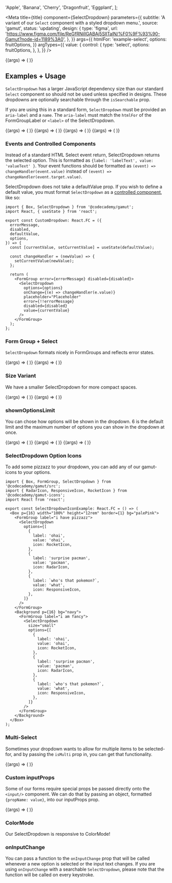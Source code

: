 


  'Apple',
  'Banana',
  'Cherry',
  'Dragonfruit',
  'Eggplant',
];

<Meta
  title={title}
  component={SelectDropdown}
  parameters={{
    subtitle:
      'A variant of our `Select` component with a styled dropdown menu.',
    source: 'gamut',
    status: 'updating',
    design: {
      type: 'figma',
      url:
        'https://www.figma.com/file/ReGfRNillGABAj5SlITalN/%F0%9F%93%90-Gamut?node-id=1189%3A0',
    },
  }}
  args={{
    htmlFor: 'example-select',
    options: fruitOptions,
  }}
  argTypes={{
    value: {
      control: {
        type: 'select',
        options: fruitOptions,
      },
    },
  }}
/>

<Canvas>
  <Story name="SelectDropdown">
    {(args) => (
      <Box height="18rem">
        <SelectDropdown {...args} />
      </Box>
    )}
  </Story>
</Canvas>

<PropsTable story="SelectDropdown" />

## Examples + Usage

`SelectDropdown` has a larger JavaScript dependency size than our standard `Select` component so should not be used unless specified in designs. These dropdowns are optionally searchable through the `isSearchable` prop.

If you are using this in a standard form, `SelectDropdown` must be provided an `aria-label` and a `name`. The `aria-label` must match the `htmlFor` of the FormGroupLabel or `<label>` of the SelectDropdown.

<Canvas>
  <Story
    name="BaseDropdown"
    args={{
      options: ['Based', 'Regular Size', 'Normal'],
      placeholder: 'all about that',
    }}
  >
    {(args) => (
      <Box width="10rem" height="15rem">
        <SelectDropdown {...args} />
      </Box>
    )}
  </Story>
  <Story
    name="SearchableDropdown"
    args={{
      isSearchable: 'true',
      options: ['wow', 'wowee', 'wooooooow', ':3'],
      placeholder: 'i am searchable, it is cool',
      id: 'searchable-dropdown',
    }}
  >
    {(args) => (
      <Box width="25rem" height="12rem">
        <SelectDropdown {...args} />
      </Box>
    )}
  </Story>
  <Story
    name="DisabledDropdown"
    args={{
      options: ['Disabled'],
      disabled: true,
      placeholder: 'Disabled',
    }}
  >
    {(args) => (
      <Box width="10rem">
        <SelectDropdown {...args} />
      </Box>
    )}
  </Story>
  <Story
    name="ErrorDropdown"
    args={{
      options: ['Small', 'Quite little'],
      value: 'Quite little',
      error: true,
    }}
  >
    {(args) => (
      <Box width="25rem">
        <FormGroup label="You cannot change me, I am controlled.">
          <SelectDropdown {...args} />
        </FormGroup>
      </Box>
    )}
  </Story>
</Canvas>

### Events and Controlled Components

Instead of a standard HTML Select event return, SelectDropdown returns the selected option. This is formatted as `{label: 'labelText', value: 'valueText' }`. Your event functions should be formatted as `(event) => changeHandler(event.value)` instead of `(event) => changeHandler(event.target.value)`.

SelectDropdown does not take a defaultValue prop. If you wish to define a default value, you must format `SelectDropdown` as a [controlled component](https://reactjs.org/docs/forms.html#controlled-components), like so:

```tsx
import { Box, SelectDropdown } from '@codecademy/gamut';
import React, { useState } from 'react';

export const CustomDropdown: React.FC = ({
  errorMessage,
  disabled,
  defaultValue,
  options,
}) => {
  const [currentValue, setCurrentValue] = useState(defaultValue);

  const changeHandler = (newValue) => {
    setCurrentValue(newValue);
  };

  return (
    <FormGroup error={errorMessage} disabled={disabled}>
      <SelectDropdown
        options={options}
        onChange={(e) => changeHandler(e.value)}
        placeholder="Placeholder"
        error={!!errorMessage}
        disabled={disabled}
        value={currentValue}
      />
    </FormGroup>
  );
};
```

### Form Group + Select

`SelectDropdown` formats nicely in FormGroups and reflects error states.

<Canvas>
  <Story
    name="FormGroupStyled"
    args={{
      options: ['hello', 'hi', 'howdy'],
      value: 'oh no',
    }}
  >
    {(args) => (
      <Box width="25rem" height="15rem">
        <FormGroup label="i am big label" labelSize="large">
          <SelectDropdown {...args} />
        </FormGroup>
      </Box>
    )}
  </Story>
  <Story
    name="FormGroupStyledError"
    args={{
      options: ['Error', 'oh no', ':('],
      placeholder: 'cry cry cry',
    }}
  >
    {(args) => (
      <Box width="25rem" height="15rem">
        <FormGroup
          label="i am ~styled... but something is wrong"
          error="error message!! no :'("
        >
          <SelectDropdown error {...args} />
        </FormGroup>
      </Box>
    )}
  </Story>
</Canvas>

### Size Variant

We have a smaller SelectDropdown for more compact spaces.

<Canvas>
  <Story
    name="size-search"
    args={{
      options: [
        'i am smol',
        'yes I am!',
        ':)',
        'a',
        'b',
        'g',
        'v',
        'g',
        'asdf',
        'fasdfas;',
        'sdfasdgwrewg',
        'asdfsadf',
      ],
      name: 'size-search',
      isSearchable: true,
      size: 'small',
      placeholder: 'type here!',
    }}
  >
    {(args) => (
      <Box width="180px" height="15rem">
        <FormGroup label="search!" htmlFor="typeSeach">
          <SelectDropdown aria-label="typeSeach" {...args} />
        </FormGroup>
      </Box>
    )}
  </Story>
  <Story
    name="size-no-search"
    args={{
      options: [
        'i am also small',
        ':)',
        'a',
        'b',
        'g',
        'v',
        'g',
        'asdf',
        'fasdfas;',
        'sdfasdgwrewg',
        'asdfsadf',
      ],
      name: 'size-no-search',
      size: 'small',
      placeholder: 'no click here instead!',
    }}
  >
    {(args) => (
      <Box width="25rem" height="15rem">
        <FormGroup label="click!" htmlFor="clickSearch">
          <SelectDropdown aria-label="clickSearch" {...args} />
        </FormGroup>
      </Box>
    )}
  </Story>
</Canvas>

### shownOptionsLimit

You can chose how options will be shown in the dropdown. 6 is the default limit and the maximum number of options you can show in the dropdown at once.

<Canvas>
  <Story
    name="shownOptions01"
    args={{
      options: [
        'i am not small',
        ':)',
        'a',
        'b',
        'g',
        'v',
        'g',
        'asdf',
        'fasdfas;',
        'hi',
        'asdfsadf',
      ],
      name: 'shownOptionsLimit01',
      isSearchable: true,
      placeholder: 'six is the magic number',
    }}
  >
    {(args) => (
      <Box width="20rem" height="22rem">
        <FormGroup
          label="i have the default shownOptionsLimit"
          htmlFor="shownOptions01"
        >
          <SelectDropdown aria-label="shownOptions01" {...args} />
        </FormGroup>
      </Box>
    )}
  </Story>
  <Story
    name="shownOptions02"
    args={{
      options: [
        'i am not small',
        ':)',
        'a',
        'b',
        'g',
        'v',
        'g',
        'asdf',
        'fasdfas;',
        'hello',
        'asdfsadf',
      ],
      name: 'shownOptions02',
      isSearchable: true,
      placeholder: 'no its three actually',
      shownOptionsLimit: 3,
    }}
  >
    {(args) => (
      <Box width="20rem" height="10rem">
        <FormGroup label="i have three" htmlFor="shownOptions02">
          <SelectDropdown aria-label="shownOptions02" {...args} />
        </FormGroup>
      </Box>
    )}
  </Story>
  <Story
    name="shownOptions03"
    args={{
      options: [
        'i am a little small',
        ':)',
        'a',
        'b',
        'g',
        'v',
        'g',
        'asdf',
        'fasdfas;',
        'heyyy',
        'asdfsadf',
      ],
      name: 'shownOptions03',
      isSearchable: true,
      placeholder: 'its three but small this time',
      size: 'small',
      shownOptionsLimit: 3,
    }}
  >
    {(args) => (
      <Box width="20rem" height="10rem">
        <FormGroup label="i have two shownOptions" htmlFor="shownOptions03">
          <SelectDropdown aria-label="shownOptions03" {...args} />
        </FormGroup>
      </Box>
    )}
  </Story>
</Canvas>

### SelectDropdown Option Icons

To add some pizzazz to your dropdown, you can add any of our <LinkTo kind='Atoms/Icons'>gamut-icons</LinkTo> to your options.

<SelectDropdownIconExample />

```tsx
import { Box, FormGroup, SelectDropdown } from '@codecademy/gamut/src';
import { RadarIcon, ResponsiveIcon, RocketIcon } from '@codecademy/gamut-icons';
import React from 'react';

export const SelectDropdownIconExample: React.FC = () => (
  <Box p={16} width="100%" height="12rem" border={1} bg="palePink">
    <FormGroup label="i have pizzazz">
      <SelectDropdown
        options={[
          {
            label: 'ohai',
            value: 'ohai',
            icon: RocketIcon,
          },
          {
            label: 'surprise pacman',
            value: 'pacman',
            icon: RadarIcon,
          },
          {
            label: `who's that pokemon?`,
            value: 'what',
            icon: ResponsiveIcon,
          },
        ]}
      />
    </FormGroup>
    <Background p={16} bg="navy">
      <FormGroup label="i am fancy">
        <SelectDropdown
          size="small"
          options={[
            {
              label: 'ohai',
              value: 'ohai',
              icon: RocketIcon,
            },
            {
              label: 'surprise pacman',
              value: 'pacman',
              icon: RadarIcon,
            },
            {
              label: `who's that pokemon?`,
              value: 'what',
              icon: ResponsiveIcon,
            },
          ]}
        />
      </FormGroup>
    </Background>
  </Box>
);
```

### Multi-Select

Sometimes your dropdown wants to allow for multiple items to be selected-for, and by passing the `isMulti` prop in, you can get that functionality.

<Canvas>
  <Story
    name="MultiSelect"
    args={{
      options: ['Based', 'Regular Size', 'Normal'],
      placeholder: 'all about that',
    }}
  >
    {(args) => (
      <Box width="20rem" height="15rem">
        <SelectDropdown {...args} isMulti />
      </Box>
    )}
  </Story>
</Canvas>

### Custom inputProps

Some of our forms require special props be passed directly onto the `<input/>` component. We can do that by passing an object, formatted `{propName: value}`, into our inputProps prop.

<Canvas>
  <Story
    name="CustomInputProps"
    args={{
      options: ['inspect me to see my inputProps', 'yes I am!', ':)'],
      inputProps: { hello: 'updog' },
      name: 'what',
      isSearchable: true,
    }}
  >
    {(args) => (
      <Box width="25rem" height="12rem">
        <FormGroup label="i am ~styled" htmlFor="updog">
          <SelectDropdown aria-label="updog" {...args} />
        </FormGroup>
      </Box>
    )}
  </Story>
</Canvas>

### ColorMode

Our SelectDropdown is responsive to ColorMode!

<SelectDropdownExample />

### onInputChange

You can pass a function to the `onInputChange` prop that will be called whenever a new option is selected or the input text changes. If you are using `onInputChange` with a searchable `SelectDropdown`, please note that the function will be called on every keystroke.
